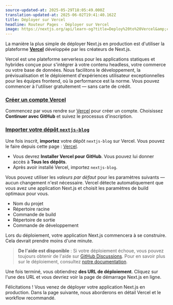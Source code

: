 ```yaml
---
source-updated-at: 2025-05-29T18:05:49.000Z
translation-updated-at: 2025-06-02T19:41:40.162Z
title: Déployer sur Vercel
headline: Routeur Pages - Déployer sur Vercel
image: https://nextjs.org/api/learn-og?title=Deploy%20to%20Vercel&amp;chapter=44
---
```


La manière la plus simple de déployer Next.js en production est d'utiliser la plateforme **[Vercel](https://vercel.com)** développée par les créateurs de Next.js.

Vercel est une plateforme serverless pour les applications statiques et hybrides conçue pour s'intégrer à votre contenu headless, votre commerce ou votre base de données. Nous facilitons le développement, la prévisualisation et le déploiement d'expériences utilisateur exceptionnelles pour les équipes frontend, où la performance est la norme. Vous pouvez commencer à l'utiliser gratuitement — sans carte de crédit.

### [Créer un compte Vercel](#create-a-vercel-account)

Commencez par vous rendre sur [Vercel](https://vercel.com/signup) pour créer un compte. Choisissez **Continuer avec GitHub** et suivez le processus d'inscription.

### [Importer votre dépôt `nextjs-blog`](#import-your-nextjs-blog-repository)

Une fois inscrit, **importez** votre dépôt `nextjs-blog` sur Vercel. Vous pouvez le faire depuis cette page : [Vercel](https://vercel.com/import).

*   Vous devrez **Installer Vercel pour GitHub**. Vous pouvez lui donner accès à **Tous les dépôts**.
*   Après avoir installé Vercel, importez `nextjs-blog`.

Vous pouvez utiliser les _valeurs par défaut_ pour les paramètres suivants — aucun changement n'est nécessaire. Vercel détecte automatiquement que vous avez une application Next.js et choisit les paramètres de build optimaux pour vous.

*   Nom du projet
*   Répertoire racine
*   Commande de build
*   Répertoire de sortie
*   Commande de développement

Lors du déploiement, votre application Next.js commencera à se construire. Cela devrait prendre moins d'une minute.

> **De l'aide est disponible** : Si votre déploiement échoue, vous pouvez toujours obtenir de l'aide sur [GitHub Discussions](https://github.com/vercel/next.js/discussions). Pour en savoir plus sur le déploiement, consultez [notre documentation](/docs/deployment).

Une fois terminé, vous obtiendrez **des URL de déploiement**. Cliquez sur l'une des URL et vous devriez voir la page de démarrage Next.js en ligne.

Félicitations ! Vous venez de déployer votre application Next.js en production. Dans la page suivante, nous aborderons en détail Vercel et le workflow recommandé.